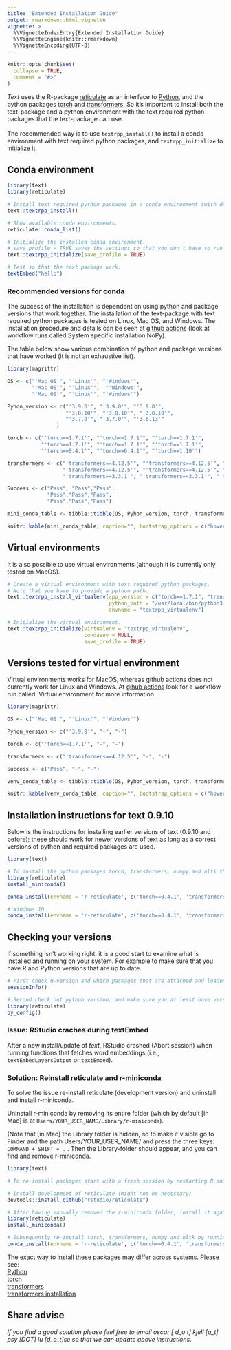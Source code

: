 ```yaml
---
title: "Extended Installation Guide"
output: rmarkdown::html_vignette
vignette: >
  %\VignetteIndexEntry{Extended Installation Guide}
  %\VignetteEngine{knitr::rmarkdown}
  %\VignetteEncoding{UTF-8}
---
```


```r
knitr::opts_chunk$set(
  collapse = TRUE,
  comment = "#>"
)
```

*Text* uses the R-package [reticulate](https://rstudio.github.io/reticulate/) as an interface to [Python](https://www.python.org/), and the python packages [torch](https://pytorch.org/) and [transformers](https://huggingface.co/transformers/). So it's important to install both the text-package and a python environment with the text required python packages that the text-package can use.
</br></br>
The recommended way is to use ```textrpp_install()``` to install a conda environment with text required python packages, and ```textrpp_initialize``` to initialize it.

## Conda environment
```r
library(text)
library(reticulate)

# Install text required python packages in a conda environment (with defaults).
text::textrpp_install()

# Show available conda environments.
reticulate::conda_list()

# Initialize the installed conda environment.
# save_profile = TRUE saves the settings so that you don't have to run textrpp_initialize() after restarting R. 
text::textrpp_initialize(save_profile = TRUE)

# Test so that the text package work.
textEmbed("hello")

```

### Recommended versions for conda

The success of the installation is dependent on using python and package versions that work together. The installation of the text-package with text required python packages is tested on Linux, Mac OS, and Windows. The installation procedure and details can be seen at [github actions](https://github.com/OscarKjell/text/actions) (look at workflow runs called System specific installation NoPy).

The table below show various combination of python and package versions that have worked (it is not an exhaustive list). 

``` r
library(magrittr)

OS <- c("'Mac OS'", "'Linux'", "'Windows'",
        "'Mac OS'", "'Linux'",  "'Windows'",
        "'Mac OS'", "'Linux'", "'Windows'")

Pyhon_version <- c("'3.9.0'", "'3.9.0'", "'3.9.0'",
                   "'3.8.10'", "'3.8.10'", "'3.8.10'",
                   "'3.7.0'", "'3.7.0'", "'3.6.13'"
                )

torch <- c("'torch==1.7.1'", "'torch==1.7.1'", "'torch==1.7.1'", 
           "'torch==1.7.1'", "'torch==1.7.1'", "'torch==1.7.1'", 
           "'torch==0.4.1'", "'torch==0.4.1'", "'torch==1.10'")

transformers <- c("'transformers==4.12.5'", "'transformers==4.12.5'", "'transformers==4.12.5'",
                  "'transformers==4.12.5'", "'transformers==4.12.5'", "'transformers==4.12.5'", 
                  "'transformers==3.3.1'", "'transformers==3.3.1'", "'transformers==3.3.1'")

Success <- c("Pass", "Pass","Pass",
             "Pass","Pass","Pass",
             "Pass","Pass","Pass")

mini_conda_table <- tibble::tibble(OS, Pyhon_version, torch, transformers, Success)

knitr::kable(mini_conda_table, caption="", bootstrap_options = c("hover"), full_width = T)
``` 


## Virtual environments

It is also possible to use virtual environments (although it is currently only tested on MacOS). 
```r
# Create a virtual environment with text required python packages.
# Note that you have to provide a python path.
text::textrpp_install_virtualenv(rpp_version = c("torch==1.7.1", "transformers==4.12.5", "numpy", "nltk"),
                                 python_path = "/usr/local/bin/python3.9",
                                 envname = "textrpp_virtualenv")

# Initialize the virtual environment.
text::textrpp_initialize(virtualenv = "textrpp_virtualenv",
                         condaenv = NULL,
                         save_profile = TRUE)

```

## Versions tested for virtual environment
Virtual environments works for MacOS, whereas github actions does not currently work for Linux and Windows. At [gihub actions](https://github.com/OscarKjell/text/actions) look for a workflow run called: Virtual environment for more information. 

``` r
library(magrittr)

OS <- c("'Mac OS'", "'Linux'", "'Windows'")

Pyhon_version <- c("'3.9.8'", "-", "-")

torch <- c("'torch==1.7.1'", "-", "-")

transformers <- c("'transformers==4.12.5'", "-", "-")

Success <- c("Pass", "-", "-")

venv_conda_table <- tibble::tibble(OS, Pyhon_version, torch, transformers, Success)

knitr::kable(venv_conda_table, caption="", bootstrap_options = c("hover"), full_width = T)
``` 


## Installation instructions for text 0.9.10 

Below is the instructions for installing earlier versions of text (0.9.10 and before); these should work for newer versions of text as long as a correct versions of python and required packages are used. 

```r
library(text)

# To install the python packages torch, transformers, numpy and nltk through R, run: 
library(reticulate)
install_miniconda()

conda_install(envname = 'r-reticulate', c('torch==0.4.1', 'transformers==3.3.1', 'numpy', 'nltk'), pip = TRUE)

# Windows 10
conda_install(envname = 'r-reticulate', c('torch==0.4.1', 'transformers==3.3.1', 'numpy', 'nltk'))

```


## Checking your versions
If something isn't working right, it is a good start to examine what is installed and running on your system. For example to make sure that you have R and Python versions that are up to date. 

```r

# First check R-version and which packages that are attached and loaded.  
sessionInfo()

# Second check out python version; and make sure you at least have version 3.6.10
library(reticulate)
py_config()
```


### Issue: RStudio craches during textEmbed
After a new install/update of *text*, RStudio crashed (Abort session) when running functions that fetches word embeddings (i.e., ```textEmbedLayersOutput``` or ```textEmbed```). 

### Solution: Reinstall reticulate and r-miniconda
To solve the issue re-install reticulate (development version) and uninstall and install r-miniconda.  

Uninstall r-miniconda by removing its entire folder (which by default [in Mac] is at ```Users/YOUR_USER_NAME/Library/r-miniconda```). 

(Note that [in Mac] the Library folder is hidden, so to make it visible go to Finder and the path Users/YOUR_USER_NAME/ and press the three keys: ```COMMAND + SHIFT + .``` . Then the Library-folder should appear, and you can find and remove r-miniconda.


```r
library(text)

# To re-install packages start with a fresh session by restarting R and RStudio

# Install development of reticulate (might not be necessary)
devtools::install_github("rstudio/reticulate")

# After having manually removed the r-miniconda folder, install it again: 
library(reticulate)
install_miniconda()

# Subsequently re-install torch, transformers, numpy and nltk by running: 
conda_install(envname = 'r-reticulate', c('torch==0.4.1', 'transformers==3.3.1', 'numpy', 'nltk'), pip = TRUE)

```


The exact way to install these packages may differ across systems. Please see:   
[Python](https://www.python.org/)   
[torch](https://pytorch.org/)  
[transformers](https://huggingface.co/transformers/)  
[transformers installation](https://huggingface.co/transformers/installation.html)

## Share advise
*If you find a good solution please feel free to email oscar [ d_o t] kjell [a_t] psy [DOT] lu [d_o_t]se so that we can update above instructions.*
 
 
 





